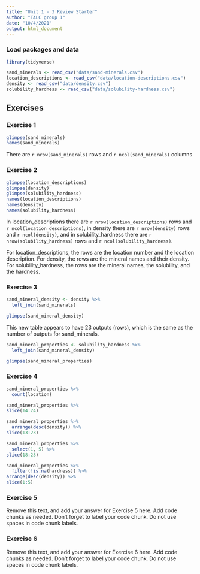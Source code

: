 ```yaml
---
title: "Unit 1 - 3 Review Starter"
author: "TALC group 1"   
date: "10/4/2021"
output: html_document 
---
```


### Load packages and data

```r
library(tidyverse) 
```

```r
sand_minerals <- read_csv("data/sand-minerals.csv")
location_descriptions <- read_csv("data/location-descriptions.csv")
density <- read_csv("data/density.csv")
solubility_hardness <- read_csv("data/solubility-hardness.csv")
```

## Exercises

### Exercise 1

```r

glimpse(sand_minerals)
names(sand_minerals)

```

There are `r nrow(sand_minerals)` rows and `r ncol(sand_minerals)` columns

### Exercise 2

```r

glimpse(location_descriptions) 
glimpse(density) 
glimpse(solubility_hardness) 
names(location_descriptions) 
names(density) 
names(solubility_hardness) 

```

In location_descriptions there are `r nrow(location_descriptions)` rows and `r ncol(location_descriptions)`, in density there are `r nrow(density)` rows and `r ncol(density)`, and in solubility_hardness there are `r nrow(solubility_hardness)` rows and `r ncol(solubility_hardness)`.

For location_descriptions, the rows are the location number and the location description. For density, the rows are the mineral names and their density. For solubility_hardness, the rows are the mineral names, the solubility, and the hardness.

### Exercise 3

```r
sand_mineral_density <- density %>%
  left_join(sand_minerals)

glimpse(sand_mineral_density)

```

This new table appears to have 23 outputs (rows), which is the same as the number of outputs for sand_minerals.

```r

sand_mineral_properties <- solubility_hardness %>%
  left_join(sand_mineral_density)

glimpse(sand_mineral_properties)
```


### Exercise 4

```r
sand_mineral_properties %>%
  count(location)

```

```r
sand_mineral_properties %>%
slice(14:24) 
```

```r
sand_mineral_properties %>%
  arrange(desc(density)) %>%
slice(13:23)

```

```r
sand_mineral_properties %>%
  select(1, 5) %>%
slice(18:23)
```

```r
sand_mineral_properties %>%
  filter(!is.na(hardness)) %>%
arrange(desc(density)) %>%
slice(1:5)

```
### Exercise 5
Remove this text, and add your answer for Exercise 5 here.
Add code chunks as needed.
Don't forget to label your code chunk.
Do not use spaces in code chunk labels.

### Exercise 6

Remove this text, and add your answer for Exercise 6 here.
Add code chunks as needed.
Don't forget to label your code chunk.
Do not use spaces in code chunk labels.
